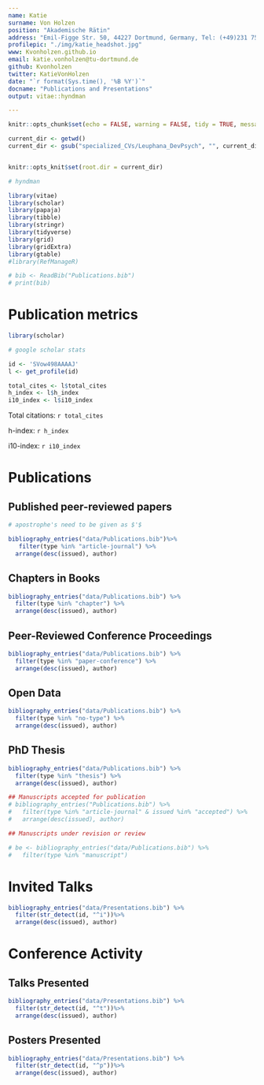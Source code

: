 ```yaml
---
name: Katie
surname: Von Holzen
position: "Akademische Rätin"
address: "Emil-Figge Str. 50, 44227 Dortmund, Germany, Tel: (+49)231 755-2850"
profilepic: "./img/katie_headshot.jpg"
www: Kvonholzen.github.io
email: katie.vonholzen@tu-dortmund.de
github: Kvonholzen
twitter: KatieVonHolzen
date: "`r format(Sys.time(), '%B %Y')`"
docname: "Publications and Presentations"
output: vitae::hyndman

---
```


```r
knitr::opts_chunk$set(echo = FALSE, warning = FALSE, tidy = TRUE, message = FALSE, error = FALSE)

current_dir <- getwd()
current_dir <- gsub("specialized_CVs/Leuphana_DevPsych", "", current_dir)


knitr::opts_knit$set(root.dir = current_dir)

# hyndman

library(vitae)
library(scholar)
library(papaja)
library(tibble)
library(stringr)
library(tidyverse)
library(grid)
library(gridExtra)
library(gtable)
#library(RefManageR)

# bib <- ReadBib("Publications.bib")
# print(bib)


```

# Publication metrics

```r

library(scholar)

# google scholar stats

id <- 'SVow498AAAAJ'
l <- get_profile(id)

total_cites <- l$total_cites
h_index <- l$h_index
i10_index <- l$i10_index

```

Total citations: `r total_cites`

h-index: `r h_index`

i10-index: `r i10_index`


# Publications


## Published peer-reviewed papers

```r

# apostrophe's need to be given as $'$

bibliography_entries("data/Publications.bib")%>%
   filter(type %in% "article-journal") %>%
  arrange(desc(issued), author)

```

## Chapters in Books

```r
bibliography_entries("data/Publications.bib") %>%
  filter(type %in% "chapter") %>%
  arrange(desc(issued), author)

```

## Peer-Reviewed Conference Proceedings

```r
bibliography_entries("data/Publications.bib") %>%
  filter(type %in% "paper-conference") %>%
  arrange(desc(issued), author)
```

## Open Data

```r
bibliography_entries("data/Publications.bib") %>%
  filter(type %in% "no-type") %>%
  arrange(desc(issued), author)
```

## PhD Thesis

```r
bibliography_entries("data/Publications.bib") %>%
  filter(type %in% "thesis") %>%
  arrange(desc(issued), author)

```


```r
## Manuscripts accepted for publication
# bibliography_entries("Publications.bib") %>%
#   filter(type %in% "article-journal" & issued %in% "accepted") %>%
#   arrange(desc(issued), author)

```



```r

## Manuscripts under revision or review

# be <- bibliography_entries("data/Publications.bib") %>%
#   filter(type %in% "manuscript")
```



# Invited Talks


```r

bibliography_entries("data/Presentations.bib") %>%
  filter(str_detect(id, "^i"))%>%
  arrange(desc(issued), author)

```





# Conference Activity


## Talks Presented


```r
bibliography_entries("data/Presentations.bib") %>%
  filter(str_detect(id, "^t"))%>%
  arrange(desc(issued), author)
```


## Posters Presented

```r
bibliography_entries("data/Presentations.bib") %>%
  filter(str_detect(id, "^p"))%>%
  arrange(desc(issued), author)
```




